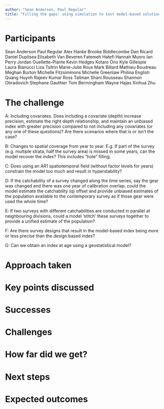 ```yaml
---
author: "Sean Anderson, Paul Regular"
title: "Filling the gaps: using simulation to test model-based solutions to survey problems"
---
```


# Participants

Sean Anderson
Paul Regular
Alex Hanke
Brooke Biddlecombe
Dan Ricard
Daniel Duplisea 
Elisabeth Van Beveren
Fatemeh Hatefi
Hannah Munro
Ian Perry
Jordan Ouellette-Plante
Kevin Hedges
Kotaro Ono
Kyle Gillespie
Laura Bianucci
Liza Tsitrin
Marie-Julie Roux
Mark Billard
Mathieu Boudreau
Meghan Burton
Michelle Fitzsimmons
Michelle Greenlaw
Philina English
Quang Huynh
Rajeev Kumar
Ross Tallman
Shani Rousseau
Shannon Obradovich
Stephane Gauthier
Tom Bermingham
Wayne Hajas
Xinhua Zhu


# The challenge

A: Including covariates. Does including a covariate (depth) increase precision, estimate the right depth relationship, and maintain an unbiased index with greater precision compared to not including any covariates (or any one of these questions)? Are there scenarios where that is or isn't the case?

B: Changes to spatial coverage from year to year. E.g. If part of the survey (e.g. multiple strata, half the survey area) is missed in some years, can the model recover the index? This includes "hole" filling.

C: Does using an AR1 spatiotemporal field (without factor levels for years) constrain the model too much and result in hyperstability?

D: If the catchability of a survey changed along the time series, say the gear was changed and there was one year of calibration overlap, could the model estimate the catchability (q) offset and provide unbiased estimates of the population available to the contemporary survey as if those gear were used the whole time?

E: If two surveys with different catchabilities are conducted in parallel at neighbouring divisions, could a model 'stitch' these surveys together to provide a unified estimate of the population?

F: Are there survey designs that result in the model-based index being more or less precise than the design based index?

G: Can we obtain an index at age using a geostatistical model?


# Approach taken

# Key points discussed

# Successes

# Challenges

# How far did we get?

# Next steps

# Expected outcomes

